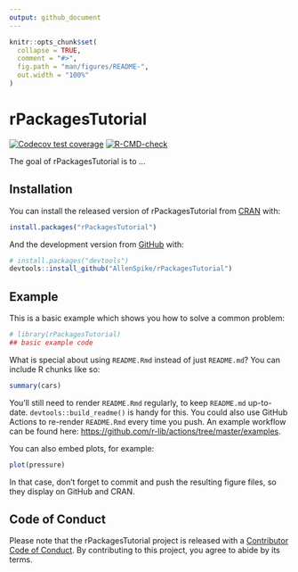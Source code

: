 ```yaml
---
output: github_document
---
```


<!-- README.md is generated from README.Rmd. Please edit that file -->

```r
knitr::opts_chunk$set(
  collapse = TRUE,
  comment = "#>",
  fig.path = "man/figures/README-",
  out.width = "100%"
)
```

# rPackagesTutorial

<!-- badges: start -->
[![Codecov test coverage](https://codecov.io/gh/AllenSpike/rPackagesTutorial/branch/main/graph/badge.svg)](https://codecov.io/gh/AllenSpike/rPackagesTutorial?branch=main)
[![R-CMD-check](https://github.com/AllenSpike/rPackagesTutorial/workflows/R-CMD-check/badge.svg)](https://github.com/AllenSpike/rPackagesTutorial/actions)
<!-- badges: end -->

The goal of rPackagesTutorial is to ...

## Installation

You can install the released version of rPackagesTutorial from [CRAN](https://CRAN.R-project.org) with:

``` r
install.packages("rPackagesTutorial")
```

And the development version from [GitHub](https://github.com/) with:

``` r
# install.packages("devtools")
devtools::install_github("AllenSpike/rPackagesTutorial")
```
## Example

This is a basic example which shows you how to solve a common problem:

```r
# library(rPackagesTutorial)
## basic example code
```

What is special about using `README.Rmd` instead of just `README.md`? You can include R chunks like so:

```r
summary(cars)
```

You'll still need to render `README.Rmd` regularly, to keep `README.md` up-to-date. `devtools::build_readme()` is handy for this. You could also use GitHub Actions to re-render `README.Rmd` every time you push. An example workflow can be found here: <https://github.com/r-lib/actions/tree/master/examples>.

You can also embed plots, for example:

```r
plot(pressure)
```

In that case, don't forget to commit and push the resulting figure files, so they display on GitHub and CRAN.

## Code of Conduct
  
  Please note that the rPackagesTutorial project is released with a [Contributor Code of Conduct](https://contributor-covenant.org/version/2/0/CODE_OF_CONDUCT.html). By contributing to this project, you agree to abide by its terms.
